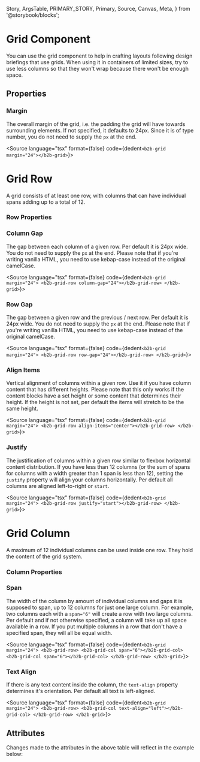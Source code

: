   Story,
  ArgsTable,
  PRIMARY_STORY,
  Primary,
  Source,
  Canvas,
  Meta,
} from '@storybook/blocks';



<Meta of={GridStories} />

# Grid Component

<Canvas of={GridStories.story030TextAlign} sourceState="shown" />

You can use the grid component to help in crafting layouts following design briefings that use grids. When using it in containers of limited sizes, try to use less columns so that they won't wrap because there won't be enough space.

## Properties

### Margin

The overall margin of the grid, i.e. the padding the grid will have towards surrounding elements.
If not specified, it defaults to 24px. Since it is of type number, you do not need to supply the `px` at the end.

<Source
  language="tsx"
  format={false}
  code={dedent`<b2b-grid margin="24"></b2b-grid>`}></Source>

# Grid Row

A grid consists of at least one row, with columns that can have individual spans adding up to a total of 12.

### Row Properties

### Column Gap

The gap between each column of a given row. Per default it is 24px wide. You do not need to supply the `px` at the end.
Please note that if you're writing vanilla HTML, you need to use kebap-case instead of the original camelCase.

<Source
  language="tsx"
  format={false}
  code={dedent`<b2b-grid margin="24">
        <b2b-grid-row column-gap="24"></b2b-grid-row>
    </b2b-grid>`}></Source>

### Row Gap

The gap between a given row and the previous / next row. Per default it is 24px wide. You do not need to supply the `px` at the end.
Please note that if you're writing vanilla HTML, you need to use kebap-case instead of the original camelCase.

<Source
  language="tsx"
  format={false}
  code={dedent`<b2b-grid margin="24">
        <b2b-grid-row row-gap="24"></b2b-grid-row>
    </b2b-grid>`}></Source>

### Align Items

Vertical alignment of columns within a given row. Use it if you have column content that has different heights.
Please note that this only works if the content blocks have a set height or some content that determines their height.
If the height is not set, per default the items will stretch to be the same height.

<Source
  language="tsx"
  format={false}
  code={dedent`<b2b-grid margin="24">
        <b2b-grid-row align-items="center"></b2b-grid-row>
    </b2b-grid>`}></Source>

### Justify

The justification of columns within a given row similar to flexbox horizontal content distribution.
If you have less than 12 columns (or the sum of spans for columns with a width greater than 1 span is less than 12),
setting the `justify` property will align your columns horizontally. Per default all columns are aligned left-to-right or `start`.

<Source
  language="tsx"
  format={false}
  code={dedent`<b2b-grid margin="24">
        <b2b-grid-row justify="start"></b2b-grid-row>
    </b2b-grid>`}></Source>

# Grid Column

A maximum of 12 individual columns can be used inside one row. They hold the content of the grid system.

### Column Properties

### Span

The width of the column by amount of individual columns and gaps it is supposed to span, up to 12 columns for just one large column.
For example, two columns each with a `span="6"` will create a row with two large columns.
Per default and if not otherwise specified, a column will take up all space available in a row.
If you put multiple columns in a row that don't have a specified span, they will all be equal width.

<Source
  language="tsx"
  format={false}
  code={dedent`<b2b-grid margin="24">
        <b2b-grid-row>
            <b2b-grid-col span="6"></b2b-grid-col>
            <b2b-grid-col span="6"></b2b-grid-col>
        </b2b-grid-row>
    </b2b-grid>`}></Source>

### Text Align

If there is any text content inside the column, the `text-align` property determines it's orientation. Per default all text is left-aligned.

<Source
  language="tsx"
  format={false}
  code={dedent`<b2b-grid margin="24">
        <b2b-grid-row>
            <b2b-grid-col text-align="left"></b2b-grid-col>
        </b2b-grid-row>
    </b2b-grid>`}></Source>

## Attributes

<ArgsTable story={PRIMARY_STORY} />
Changes made to the attributes in the above table will reflect in the example below:
<Primary />
